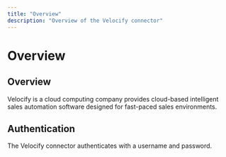 ```yaml
---
title: "Overview"
description: "Overview of the Velocify connector"
---
```


# Overview

## Overview

Velocify is a cloud computing company provides cloud-based intelligent sales automation software designed for fast-paced sales environments.

## Authentication

The Velocify connector authenticates with a username and password.
